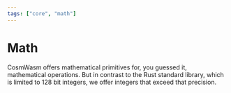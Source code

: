 ```yaml
---
tags: ["core", "math"]
---
```



# Math

CosmWasm offers mathematical primitives for, you guessed it, mathematical
operations. But in contrast to the Rust standard library, which is limited to
128 bit integers, we offer integers that exceed that precision.
